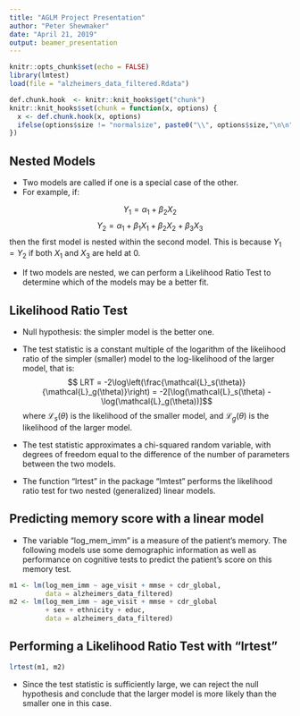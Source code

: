 ```yaml
---
title: "AGLM Project Presentation"
author: "Peter Shewmaker"
date: "April 21, 2019"
output: beamer_presentation
---
```


```r
knitr::opts_chunk$set(echo = FALSE)
library(lmtest)
load(file = "alzheimers_data_filtered.Rdata")
```

```r
def.chunk.hook  <- knitr::knit_hooks$get("chunk")
knitr::knit_hooks$set(chunk = function(x, options) {
  x <- def.chunk.hook(x, options)
  ifelse(options$size != "normalsize", paste0("\\", options$size,"\n\n", x, "\n\n \\normalsize"), x)
})
```

## Nested Models

- Two models are called \textit{nested} if one is a special case of the other.
- For example, if:

$$Y_1 = \alpha_1 + \beta_2X_2$$
$$Y_2 = \alpha_1 + \beta_1X_1 + \beta_2X_2 + \beta_3X_3$$
then the first model is nested within the second model. This is because $Y_1 = Y_2$ if both $X_1$ and $X_3$ are held at 0.

- If two models are nested, we can perform a Likelihood Ratio Test to determine which of the models may be a better fit.

## Likelihood Ratio Test

- Null hypothesis: the simpler model is the better one.

- The test statistic is a constant multiple of the logarithm of the likelihood ratio of the simpler (smaller) model to the log-likelihood of the larger model, that is:
$$ LRT = -2\log\left(\frac{\mathcal{L}_s(\theta)}{\mathcal{L}_g(\theta)}\right) = -2[\log(\mathcal{L}_s(\theta) - \log(\mathcal{L}_g(\theta))]$$
where $\mathcal{L}_s(\theta)$ is the likelihood of the smaller model, and $\mathcal{L}_g(\theta)$ is the likelihood of the larger model.

- The test statistic approximates a chi-squared random variable, with degrees of freedom equal to the difference of the number of parameters between the two models.

- The function "lrtest" in the package "lmtest" performs the likelihood ratio test for two nested (generalized) linear models.

## Predicting memory score with a linear model

- The variable "log_mem_imm" is a measure of the patient's memory. The following models use some demographic information as well as performance on cognitive tests to predict the patient's score on this memory test.
```r
m1 <- lm(log_mem_imm ~ age_visit + mmse + cdr_global, 
         data = alzheimers_data_filtered)
m2 <- lm(log_mem_imm ~ age_visit + mmse + cdr_global
         + sex + ethnicity + educ,
         data = alzheimers_data_filtered)
```

## Performing a Likelihood Ratio Test with "lrtest"
 
```r
lrtest(m1, m2)
```

- Since the test statistic is sufficiently large, we can reject the null hypothesis and conclude that the larger model is more likely than the smaller one in this case.

